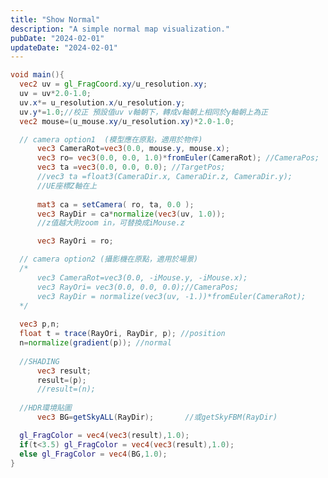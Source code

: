 ```yaml
---
title: "Show Normal"
description: "A simple normal map visualization."
pubDate: "2024-02-01"
updateDate: "2024-02-01"
---
```


```glsl
void main(){
  vec2 uv = gl_FragCoord.xy/u_resolution.xy;
  uv = uv*2.0-1.0;
  uv.x*= u_resolution.x/u_resolution.y;
  uv.y*=1.0;//校正 預設值uv v軸朝下，轉成v軸朝上相同於y軸朝上為正
  vec2 mouse=(u_mouse.xy/u_resolution.xy)*2.0-1.0;

  // camera option1  (模型應在原點，適用於物件)
      vec3 CameraRot=vec3(0.0, mouse.y, mouse.x); 
      vec3 ro= vec3(0.0, 0.0, 1.0)*fromEuler(CameraRot); //CameraPos;
      vec3 ta =vec3(0.0, 0.0, 0.0); //TargetPos; 
      //vec3 ta =float3(CameraDir.x, CameraDir.z, CameraDir.y); 
      //UE座標Z軸在上
      
      mat3 ca = setCamera( ro, ta, 0.0 );
      vec3 RayDir = ca*normalize(vec3(uv, 1.0));
      //z值越大則zoom in，可替換成iMouse.z

      vec3 RayOri = ro;

  // camera option2 (攝影機在原點，適用於場景)
  /*	
      vec3 CameraRot=vec3(0.0, -iMouse.y, -iMouse.x);
      vec3 RayOri= vec3(0.0, 0.0, 0.0);//CameraPos;
      vec3 RayDir = normalize(vec3(uv, -1.))*fromEuler(CameraRot);
  */
      
  vec3 p,n;
  float t = trace(RayOri, RayDir, p); //position
  n=normalize(gradient(p)); //normal
          
  //SHADING
      vec3 result;
      result=(p);
      //result=(n);
      
  //HDR環境貼圖
      vec3 BG=getSkyALL(RayDir);	   //或getSkyFBM(RayDir)

  gl_FragColor = vec4(vec3(result),1.0);    
  if(t<3.5) gl_FragColor = vec4(vec3(result),1.0); 
  else gl_FragColor = vec4(BG,1.0); 
}
```